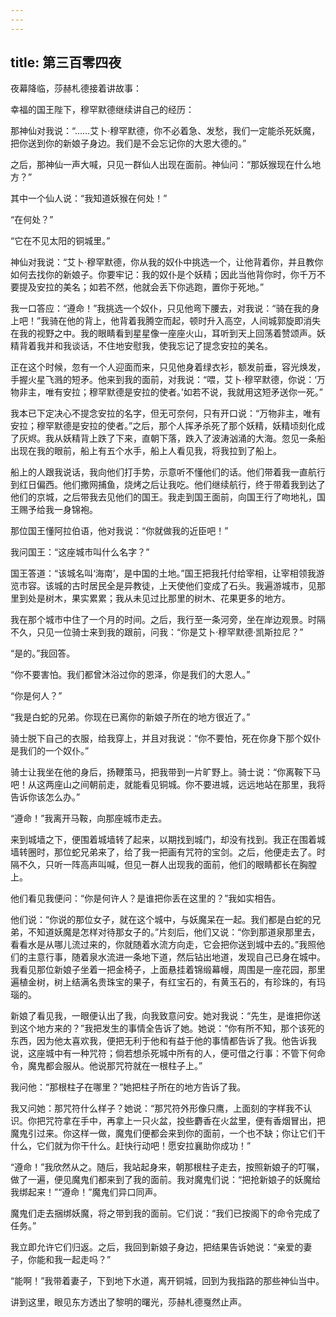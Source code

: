 ```yaml
---
---
---
```

title: 第三百零四夜
---






夜幕降临，莎赫札德接着讲故事：





幸福的国王陛下，穆罕默德继续讲自己的经历：

那神仙对我说：“……艾卜·穆罕默德，你不必着急、发愁，我们一定能杀死妖魔，把你送到你的新娘子身边。我们是不会忘记你的大恩大德的。”

之后，那神仙一声大喊，只见一群仙人出现在面前。神仙问：“那妖猴现在什么地方？”

其中一个仙人说：“我知道妖猴在何处！”

“在何处？”

“它在不见太阳的铜城里。”

神仙对我说：“艾卜·穆罕默德，你从我的奴仆中挑选一个，让他背着你，并且教你如何去找你的新娘子。你要牢记：我的奴仆是个妖精；因此当他背你时，你千万不要提及安拉的美名；如若不然，他就会丢下你逃跑，置你于死地。”

我一口答应：“遵命！”我挑选一个奴仆，只见他弯下腰去，对我说：“骑在我的身上吧！”我骑在他的背上，他背着我腾空而起，顿时升入高空，人间城郭旋即消失在我的视野之中。我的眼睛看到星星像一座座火山，耳听到天上回荡着赞颂声。妖精背着我并和我谈话，不住地安慰我，使我忘记了提念安拉的美名。

正在这个时候，忽有一个人迎面而来，只见他身着绿衣衫，额发前垂，容光焕发，手握火星飞溅的短矛。他来到我的面前，对我说：“喂，艾卜·穆罕默德，你说：‘万物非主，唯有安拉；穆罕默德是安拉的使者。’如若不说，我就用这短矛送你一死。”

我本已下定决心不提念安拉的名字，但无可奈何，只有开口说：“万物非主，唯有安拉；穆罕默德是安拉的使者。”之后，那个人挥矛杀死了那个妖精，妖精顷刻化成了灰烬。我从妖精背上跌了下来，直朝下落，跌入了波涛汹涌的大海。忽见一条船出现在我的眼前，船上有五个水手，船上人看见我，将我拉到了船上。

船上的人跟我说话，我向他们打手势，示意听不懂他们的话。他们带着我一直航行到红日偏西。他们撒网捕鱼，烧烤之后让我吃。他们继续航行，终于带着我到达了他们的京城，之后带我去见他们的国王。我走到国王面前，向国王行了吻地礼，国王赐予给我一身锦袍。

那位国王懂阿拉伯语，他对我说：“你就做我的近臣吧！”

我问国王：“这座城市叫什么名字？”

国王答道：“该城名叫‘海南’，是中国的土地。”国王把我托付给宰相，让宰相领我游览市容。该城的古时居民全是异教徒，上天使他们变成了石头。我遍游城市，见那里到处是树木，果实累累；我从未见过比那里的树木、花果更多的地方。

我在那个城市中住了一个月的时间。之后，我行至一条河旁，坐在岸边观景。时隔不久，只见一位骑士来到我的跟前，问我：“你是艾卜·穆罕默德·凯斯拉尼？”

“是的。”我回答。

“你不要害怕。我们都曾沐浴过你的恩泽，你是我们的大恩人。”

“你是何人？”

“我是白蛇的兄弟。你现在已离你的新娘子所在的地方很近了。”

骑士脱下自己的衣服，给我穿上，并且对我说：“你不要怕，死在你身下那个奴仆是我们的一个奴仆。”

骑士让我坐在他的身后，扬鞭策马，把我带到一片旷野上。骑士说：“你离鞍下马吧！从这两座山之间朝前走，就能看见铜城。你不要进城，远远地站在那里，我将告诉你该怎么办。”

“遵命！”我离开马鞍，向那座城市走去。

来到城墙之下，便围着城墙转了起来，以期找到城门，却没有找到。我正在围着城墙转圈时，那位蛇兄弟来了，给了我一把画有咒符的宝剑。之后，他便走去了。时隔不久，只听一阵高声叫喊，但见一群人出现我的面前，他们的眼睛都长在胸膛上。

他们看见我便问：“你是何许人？是谁把你丢在这里的？”我如实相告。

他们说：“你说的那位女子，就在这个城中，与妖魔呆在一起。我们都是白蛇的兄弟，不知道妖魔是怎样对待那女子的。”片刻后，他们又说：“你到那道泉那里去，看看水是从哪儿流过来的，你就随着水流方向走，它会把你送到城中去的。”我照他们的主意行事，随着泉水流进一条地下道，然后钻出地道，发现自己已身在城中。我看见那位新娘子坐着一把金椅子，上面悬挂着锦缎幕幔，周围是一座花园，那里遍植金树，树上结满名贵珠宝的果子，有红宝石的，有黄玉石的，有珍珠的，有玛瑙的。

新娘了看见我，一眼便认出了我，向我致意问安。她对我说：“先生，是谁把你送到这个地方来的？”我把发生的事情全告诉了她。她说：“你有所不知，那个该死的东西，因为他太喜欢我，便把无利于他和有益于他的事情都告诉了我。他告诉我说，这座城中有一种咒符；倘若想杀死城中所有的人，便可借之行事：不管下何命令，魔鬼都会服从。他说那咒符就在一根柱子上。”

我问他：“那根柱子在哪里？”她把柱子所在的地方告诉了我。

我又问她：那咒符什么样子？她说：“那咒符外形像只鹰，上面刻的字样我不认识。你把咒符拿在手中，再拿上一只火盆，投些麝香在火盆里，便有香烟冒出，把魔鬼引过来。你这样一做，魔鬼们便都会来到你的面前，一个也不缺；你让它们干什么，它们就为你干什么。赶快行动吧！愿安拉襄助你成功！”

“遵命！”我欣然从之。随后，我站起身来，朝那根柱子走去，按照新娘子的叮嘱，做了一遍，便见魔鬼们都来到了我的面前。我对魔鬼们说：“把抢新娘子的妖魔给我绑起来！”“遵命！”魔鬼们异口同声。

魔鬼们走去捆绑妖魔，将之带到我的面前。它们说：“我们已按阁下的命令完成了任务。”

我立即允许它们归返。之后，我回到新娘子身边，把结果告诉她说：“亲爱的妻子，你能和我一起走吗？”

“能啊！”我带着妻子，下到地下水道，离开铜城，回到为我指路的那些神仙当中。





讲到这里，眼见东方透出了黎明的曙光，莎赫札德戛然止声。